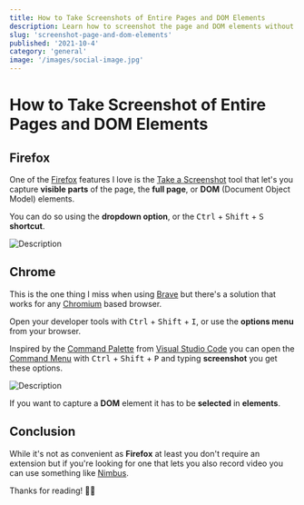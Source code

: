 ```yaml
---
title: How to Take Screenshots of Entire Pages and DOM Elements
description: Learn how to screenshot the page and DOM elements without extensions
slug: 'screenshot-page-and-dom-elements'
published: '2021-10-4'
category: 'general'
image: '/images/social-image.jpg'
---
```


# How to Take Screenshot of Entire Pages and DOM Elements

## Firefox

One of the [Firefox](https://www.mozilla.org/en-US/firefox/new/) features I love is the [Take a Screenshot](https://support.mozilla.org/en-US/kb/take-screenshots-firefox) tool that let's you capture **visible parts** of the page, the **full page**, or **DOM** (Document Object Model) elements.

You can do so using the **dropdown option**, or the <kbd>Ctrl</kbd> + <kbd>Shift</kbd> + <kbd>S</kbd> **shortcut**.

<Image
  height={362}
  width={1026}
  src="/images/screenshot-page-and-dom-elements/firefox-screenshot.webp"
  alt="Description"
/>

## Chrome

This is the one thing I miss when using [Brave](https://brave.com/) but there's a solution that works for any [Chromium](<https://en.wikipedia.org/wiki/Chromium_(web_browser)>) based browser.

Open your developer tools with <kbd>Ctrl</kbd> + <kbd>Shift</kbd> + <kbd>I</kbd>, or use the **options menu** from your browser.

Inspired by the [Command Palette](https://code.visualstudio.com/docs/getstarted/userinterface#_command-palette) from [Visual Studio Code](https://code.visualstudio.com/) you can open the [Command Menu](https://developer.chrome.com/docs/devtools/command-menu/) with <kbd>Ctrl</kbd> + <kbd>Shift</kbd> + <kbd>P</kbd> and typing **screenshot** you get these options.

<Image
  height={729}
  width={1034}
  src="/images/screenshot-page-and-dom-elements/brave-screenshot.webp"
  alt="Description"
/>

If you want to capture a **DOM** element it has to be **selected** in **elements**.

## Conclusion

While it's not as convenient as **Firefox** at least you don't require an extension but if you're looking for one that lets you also record video you can use something like [Nimbus](https://chrome.google.com/webstore/detail/nimbus-screenshot-screen/bpconcjcammlapcogcnnelfmaeghhagj?hl=en).

Thanks for reading! 🏄‍♀️

